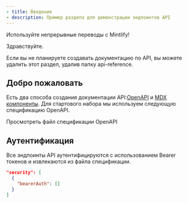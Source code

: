 ```yaml
---
- title: Введение
- description: Пример раздела для демонстрации эндпоинтов API
---
```


Используйте непрерывные переводы с Mintlify!

Здравствуйте.

<Note>
  Если вы не планируете создавать документацию по API, вы можете удалить
  этот раздел, удалив папку api-reference.
</Note>

## Добро пожаловать

Есть два способа создания документации API:[OpenAPI](https://mintlify.com/docs/api-playground/openapi/setup) и [MDX компоненты](https://mintlify.com/docs/api-playground/mdx/configuration). Для стартового набора мы используем следующую спецификацию OpenAPI.

<Card title="Эндпоинты магазина растений" icon="leaf" href="https://github.com/mintlify/starter/blob/main/api-reference/openapi.json">
  Просмотреть файл спецификации OpenAPI
</Card>

## Аутентификация

Все эндпоинты API аутентифицируются с использованием Bearer токенов и извлекаются из файла спецификации.

```json
"security": [
  {
    "bearerAuth": []
  }
]
```
